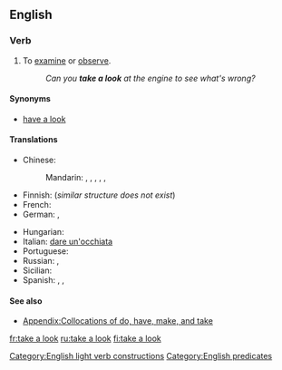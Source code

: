 ==English==

===Verb===
{{head|en|verb|head=[[take]] [[a]] [[look]]}}

# {{context|idiomatic|intransitive|lang=en}} To [[examine]] or [[observe]].
#: ''Can you '''take a look''' at the engine to see what's wrong?''

====Synonyms====
* [[have a look]]

====Translations====
{{trans-top|to examine or observe}}
* Chinese:
*: Mandarin: {{t+|cmn|看|tr=kàn|sc=Hani}}, {{t+|cmn|看看|tr=kànkàn|sc=Hani}}, {{qualifier|slang}} {{t+|cmn|瞜|sc=Hani}}, {{t+|cmn|䁖|tr=lōu|sc=Hani}}, {{t|cmn|瞜瞜|sc=Hani}}, {{t|cmn|䁖䁖|tr=lōulōu|sc=Hani}}
* Finnish: {{t+|fi|katsoa}} (''similar structure does not exist'')
* French: {{t+|fr|jeter un œil}}
* German: {{t|de|angucken}}, {{t|de|einen Blick werfen}}
{{trans-mid}}
* Hungarian: {{t+|hu|megnéz}}
* Italian: {{qualifier|idiomatic}} [[dare un'occhiata]]
* Portuguese: {{t|pt|[[dar]] [[uma]] [[olhada]]}}
* Russian: {{t+|ru|посмотреть|tr=posmotrét'}}, {{t+|ru|взглянуть|tr=vzgljanút'}}
* Sicilian: {{t+|scn|dari n'ucchiata}}
* Spanish: {{t|es|echar un vistazo}}, {{t|es|echar una mirada}}, {{t|es|echar una ojeada}}
{{trans-bottom}}

====See also====
* [[Appendix:Collocations of do, have, make, and take]]

[[Category:English light verb constructions]]
[[Category:English predicates]]

[[fr:take a look]]
[[ru:take a look]]
[[fi:take a look]]